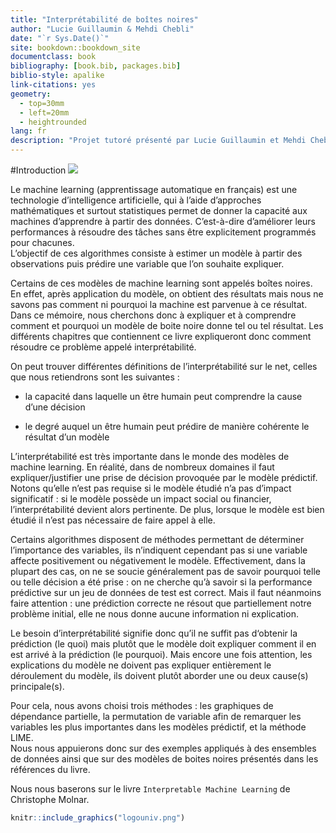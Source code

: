 ```yaml
--- 
title: "Interprétabilité de boîtes noires"
author: "Lucie Guillaumin & Mehdi Chebli"
date: "`r Sys.Date()`"
site: bookdown::bookdown_site
documentclass: book
bibliography: [book.bib, packages.bib]
biblio-style: apalike
link-citations: yes
geometry:
  - top=30mm
  - left=20mm
  - heightrounded
lang: fr
description: "Projet tutoré présenté par Lucie Guillaumin et Mehdi Chebli encadré par Mr. Perduca."
---
```


#Introduction 
![](logomemoire.png)
  
Le machine learning (apprentissage automatique en français) est une technologie d’intelligence artificielle, qui à
l’aide d’approches mathématiques et surtout statistiques permet de donner la capacité aux machines d’apprendre
à partir des données. C’est-à-dire d’améliorer leurs performances à résoudre des tâches sans être explicitement
programmés pour chacunes.  
L'objectif de ces algorithmes consiste à estimer un modèle à partir des observations puis prédire une variable que l'on souhaite expliquer.  
  
Certains de ces modèles de machine learning sont appelés boîtes noires. En effet, après application du modèle, on obtient des résultats mais nous ne savons pas comment ni pourquoi la machine est parvenue à ce résultat.  
Dans ce mémoire, nous cherchons donc à expliquer et à comprendre comment et pourquoi un modèle de boite noire donne tel ou tel résultat. Les différents chapitres que contiennent ce livre expliqueront donc comment résoudre ce problème appelé interprétabilité.   

On peut trouver différentes définitions de l’interprétabilité sur le net, celles que nous retiendrons sont les suivantes :  

-	la capacité dans laquelle un être humain peut comprendre la cause d’une décision  

-	le degré auquel un être humain peut prédire de manière cohérente le résultat d’un modèle  

L’interprétabilité est très importante dans le monde des modèles de machine learning. En réalité, dans de nombreux domaines il faut expliquer/justifier une prise de décision provoquée par le modèle prédictif. Notons qu’elle n’est pas requise si le modèle étudié n’a pas d’impact significatif : si le modèle possède un impact social ou financier, l’interprétabilité devient alors pertinente. De plus, lorsque le modèle est bien étudié il n’est pas nécessaire de faire appel à elle.  

Certains algorithmes disposent de méthodes permettant de déterminer l’importance des variables, ils n’indiquent cependant pas si une variable affecte positivement ou négativement le modèle. 
Effectivement, dans la plupart des cas, on ne se soucie généralement pas de savoir pourquoi telle ou telle décision a été prise : on ne cherche qu’à savoir si la performance prédictive sur un jeu de données de test est correct. Mais il faut néanmoins faire attention : une prédiction correcte ne résout que partiellement notre problème initial, elle ne nous donne aucune information ni explication.  

Le besoin d’interprétabilité signifie donc qu’il ne suffit pas d‘obtenir la prédiction (le quoi) mais plutôt que le modèle doit expliquer comment il en est arrivé à la prédiction (le pourquoi). Mais encore une fois attention, les explications du modèle ne doivent pas expliquer entièrement le déroulement du modèle, ils doivent plutôt aborder une ou deux cause(s) principale(s).  

Pour cela, nous avons choisi trois méthodes : les graphiques de dépendance partielle, la permutation de variable afin de remarquer les variables les plus importantes dans les modèles prédictif, et la méthode LIME.   
Nous nous appuierons donc sur des exemples appliqués à des ensembles de données ainsi que sur des modèles de boites noires présentés dans les références du livre.  
  
Nous nous baserons sur le livre `Interpretable Machine Learning` de Christophe Molnar.

```r
knitr::include_graphics("logouniv.png")
```
